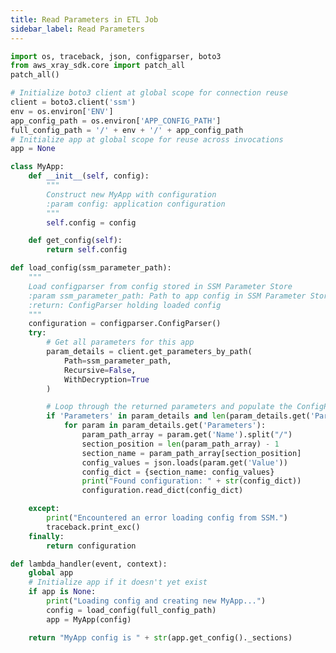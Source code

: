 ```yaml
---
title: Read Parameters in ETL Job
sidebar_label: Read Parameters
---
```


```python title="readParams.py"
import os, traceback, json, configparser, boto3
from aws_xray_sdk.core import patch_all
patch_all()

# Initialize boto3 client at global scope for connection reuse
client = boto3.client('ssm')
env = os.environ['ENV']
app_config_path = os.environ['APP_CONFIG_PATH']
full_config_path = '/' + env + '/' + app_config_path
# Initialize app at global scope for reuse across invocations
app = None

class MyApp:
    def __init__(self, config):
        """
        Construct new MyApp with configuration
        :param config: application configuration
        """
        self.config = config

    def get_config(self):
        return self.config

def load_config(ssm_parameter_path):
    """
    Load configparser from config stored in SSM Parameter Store
    :param ssm_parameter_path: Path to app config in SSM Parameter Store
    :return: ConfigParser holding loaded config
    """
    configuration = configparser.ConfigParser()
    try:
        # Get all parameters for this app
        param_details = client.get_parameters_by_path(
            Path=ssm_parameter_path,
            Recursive=False,
            WithDecryption=True
        )

        # Loop through the returned parameters and populate the ConfigParser
        if 'Parameters' in param_details and len(param_details.get('Parameters')) > 0:
            for param in param_details.get('Parameters'):
                param_path_array = param.get('Name').split("/")
                section_position = len(param_path_array) - 1
                section_name = param_path_array[section_position]
                config_values = json.loads(param.get('Value'))
                config_dict = {section_name: config_values}
                print("Found configuration: " + str(config_dict))
                configuration.read_dict(config_dict)

    except:
        print("Encountered an error loading config from SSM.")
        traceback.print_exc()
    finally:
        return configuration

def lambda_handler(event, context):
    global app
    # Initialize app if it doesn't yet exist
    if app is None:
        print("Loading config and creating new MyApp...")
        config = load_config(full_config_path)
        app = MyApp(config)

    return "MyApp config is " + str(app.get_config()._sections)
```